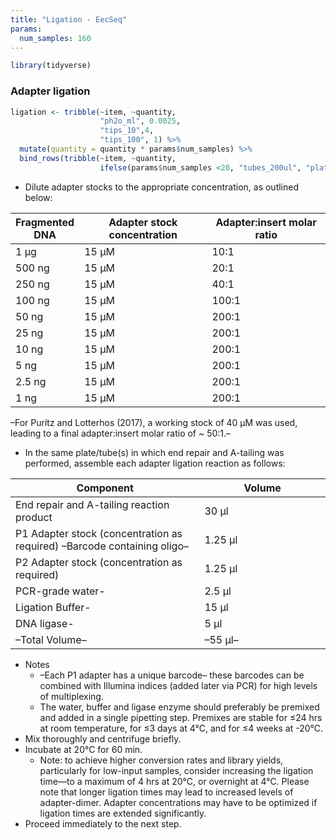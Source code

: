```yaml
---
title: "Ligation - EecSeq"
params:
  num_samples: 160
---
```

```r
library(tidyverse)
```


### Adapter ligation

```r
ligation <- tribble(~item, ~quantity, 
                    "ph2o_ml", 0.0025,
                    "tips_10",4, 
                    "tips_100", 1) %>% 
  mutate(quantity = quantity * params$num_samples) %>% 
  bind_rows(tribble(~item, ~quantity,
                    ifelse(params$num_samples <20, "tubes_200ul", "plates"), ifelse(params$num_samples < 20, params$num_samples, ceiling(params$num_samples/96))))
```

- Dilute adapter stocks to the appropriate concentration, as outlined below:

|Fragmented DNA| Adapter stock concentration | Adapter:insert molar ratio|
|--------------|-----------------------------|---------------------------|
| 1 μg|15 μM|10:1|
|500 ng|15 μM|20:1|
|250 ng|15 μM|40:1|
|100 ng|15 μM|100:1|
|50 ng|15 μM|200:1|
|25 ng|15 μM|200:1|
|10 ng|15 μM|200:1|
|5 ng|15 μM|200:1|
|2.5 ng|15 μM|200:1|
|1 ng|15 μM|200:1|

--For Puritz and Lotterhos (2017), a working stock of 40 μM was used, leading to a final adapter:insert molar ratio of ~ 50:1.--

- In the same plate/tube(s) in which end repair and A-tailing was performed, assemble each adapter ligation reaction as follows:

|Component|Volume|
|---------|------|
|End repair and A-tailing reaction product| 30 μl|
|P1 Adapter stock (concentration as required) --Barcode containing oligo-- | 1.25 μl|
|P2 Adapter stock (concentration as required) | 1.25 μl|
|PCR-grade water-| 2.5 μl |
|Ligation Buffer-| 15 μl |
|DNA ligase-| 5 μl |
|--Total Volume--| --55 μl--|

- Notes
  - --Each P1 adapter has a unique barcode-- these barcodes can be combined with Illumina indices (added later via PCR) for high levels of multiplexing. 
  - The water, buffer and ligase enzyme should preferably be premixed and added in a single pipetting step. Premixes are stable for ≤24 hrs at room temperature, for ≤3 days at 4°C, and for ≤4 weeks at -20°C.
  
- Mix thoroughly and centrifuge briefly.
- Incubate at 20°C for 60 min.
  - Note: to achieve higher conversion rates and library yields, particularly for low-input samples, consider increasing the ligation time—to a maximum of 4 hrs at 20°C, or overnight at 4°C. Please note that longer ligation times may lead to increased levels of adapter-dimer. Adapter concentrations may have to be optimized if ligation times are extended significantly.
- Proceed immediately to the next step.
